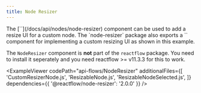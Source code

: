 ```yaml
---
title: Node Resizer
---
```



<ExampleLayout>
The [`<NodeResizer />`](/docs/api/nodes/node-resizer) component can be used to add a resize UI for a custom node. The `node-resizer` package also exports a `<NodeResizeControl />` component for implementing a custom resizing UI as shown in this example.

<Callout type="info">

The `NodeResizer` component is **not** part of the `reactflow` package. You need to install it seperately and you need reactflow >= v11.3.3 for this to work.

</Callout>

<ExampleViewer
  codePath="api-flows/NodeResizer"
  additionalFiles={[
    'CustomResizerNode.js',
    'ResizableNode.js',
    'ResizableNodeSelected.js',
  ]}
  dependencies={{ '@reactflow/node-resizer': '2.0.0' }}
/>
</ExampleLayout>
